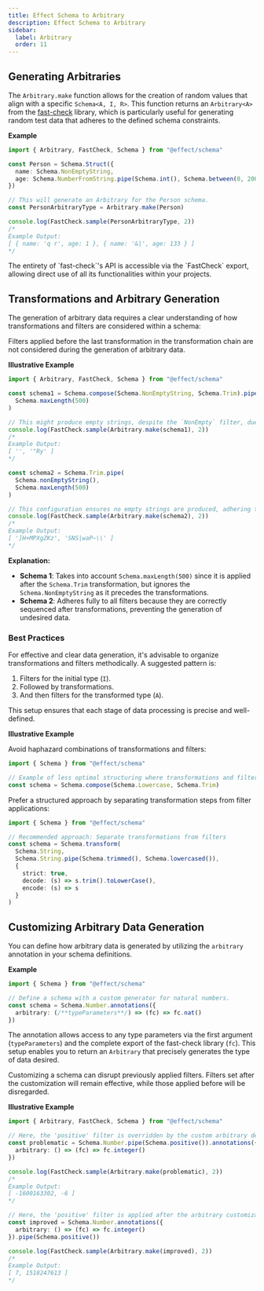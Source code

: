 ```yaml
---
title: Effect Schema to Arbitrary
description: Effect Schema to Arbitrary
sidebar:
  label: Arbitrary
  order: 11
---
```



## Generating Arbitraries

The `Arbitrary.make` function allows for the creation of random values that align with a specific `Schema<A, I, R>`.
This function returns an `Arbitrary<A>` from the [fast-check](https://github.com/dubzzz/fast-check) library,
which is particularly useful for generating random test data that adheres to the defined schema constraints.

**Example**

```ts twoslash
import { Arbitrary, FastCheck, Schema } from "@effect/schema"

const Person = Schema.Struct({
  name: Schema.NonEmptyString,
  age: Schema.NumberFromString.pipe(Schema.int(), Schema.between(0, 200))
})

// This will generate an Arbitrary for the Person schema.
const PersonArbitraryType = Arbitrary.make(Person)

console.log(FastCheck.sample(PersonArbitraryType, 2))
/*
Example Output:
[ { name: 'q r', age: 1 }, { name: '&|', age: 133 } ]
*/
```

<Aside type="tip" title="Access FastCheck API">
  The entirety of `fast-check`'s API is accessible via the `FastCheck`
  export, allowing direct use of all its functionalities within your
  projects.
</Aside>

## Transformations and Arbitrary Generation

The generation of arbitrary data requires a clear understanding of how transformations and filters are considered within a schema:

<Aside type="caution" title="Filters Ignored">
  Filters applied before the last transformation in the transformation
  chain are not considered during the generation of arbitrary data.
</Aside>

**Illustrative Example**

```ts twoslash
import { Arbitrary, FastCheck, Schema } from "@effect/schema"

const schema1 = Schema.compose(Schema.NonEmptyString, Schema.Trim).pipe(
  Schema.maxLength(500)
)

// This might produce empty strings, despite the `NonEmpty` filter, due to the sequence of filters.
console.log(FastCheck.sample(Arbitrary.make(schema1), 2))
/*
Example Output:
[ '', '"Ry' ]
*/

const schema2 = Schema.Trim.pipe(
  Schema.nonEmptyString(),
  Schema.maxLength(500)
)

// This configuration ensures no empty strings are produced, adhering to the `nonEmpty()` filter properly.
console.log(FastCheck.sample(Arbitrary.make(schema2), 2))
/*
Example Output:
[ ']H+MPXgZKz', 'SNS|waP~\\' ]
*/
```

**Explanation:**

- **Schema 1**: Takes into account `Schema.maxLength(500)` since it is applied after the `Schema.Trim` transformation, but ignores the `Schema.NonEmptyString` as it precedes the transformations.
- **Schema 2**: Adheres fully to all filters because they are correctly sequenced after transformations, preventing the generation of undesired data.

### Best Practices

For effective and clear data generation, it's advisable to organize transformations and filters methodically. A suggested pattern is:

1. Filters for the initial type (`I`).
2. Followed by transformations.
3. And then filters for the transformed type (`A`).

This setup ensures that each stage of data processing is precise and well-defined.

**Illustrative Example**

Avoid haphazard combinations of transformations and filters:

```ts twoslash
import { Schema } from "@effect/schema"

// Example of less optimal structuring where transformations and filters are mixed:
const schema = Schema.compose(Schema.Lowercase, Schema.Trim)
```

Prefer a structured approach by separating transformation steps from filter applications:

```ts twoslash
import { Schema } from "@effect/schema"

// Recommended approach: Separate transformations from filters
const schema = Schema.transform(
  Schema.String,
  Schema.String.pipe(Schema.trimmed(), Schema.lowercased()),
  {
    strict: true,
    decode: (s) => s.trim().toLowerCase(),
    encode: (s) => s
  }
)
```

## Customizing Arbitrary Data Generation

You can define how arbitrary data is generated by utilizing the `arbitrary` annotation in your schema definitions.

**Example**

```ts twoslash
import { Schema } from "@effect/schema"

// Define a schema with a custom generator for natural numbers.
const schema = Schema.Number.annotations({
  arbitrary: (/**typeParameters**/) => (fc) => fc.nat()
})
```

The annotation allows access to any type parameters via the first argument (`typeParameters`) and the complete export of the fast-check library (`fc`).
This setup enables you to return an `Arbitrary` that precisely generates the type of data desired.

<Aside type="caution" title="Customization May Disrupt Filters">
  Customizing a schema can disrupt previously applied filters. Filters set
  after the customization will remain effective, while those applied
  before will be disregarded.
</Aside>

**Illustrative Example**

```ts twoslash
import { Arbitrary, FastCheck, Schema } from "@effect/schema"

// Here, the 'positive' filter is overridden by the custom arbitrary definition
const problematic = Schema.Number.pipe(Schema.positive()).annotations({
  arbitrary: () => (fc) => fc.integer()
})

console.log(FastCheck.sample(Arbitrary.make(problematic), 2))
/*
Example Output:
[ -1600163302, -6 ]
*/

// Here, the 'positive' filter is applied after the arbitrary customization, ensuring it is considered
const improved = Schema.Number.annotations({
  arbitrary: () => (fc) => fc.integer()
}).pipe(Schema.positive())

console.log(FastCheck.sample(Arbitrary.make(improved), 2))
/*
Example Output:
[ 7, 1518247613 ]
*/
```
